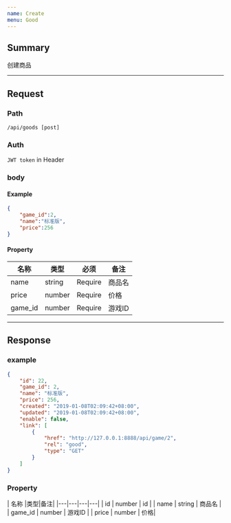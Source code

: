 ```yaml
---
name: Create
menu: Good
---
```

## Summary
创建商品

---

## Request
### Path
`/api/goods [post]`

### Auth
`JWT token` in Header

### body
#### Example
```json
{
	"game_id":2,
	"name":"标准版",
	"price":256
}
```

#### Property
| 名称 |类型|必须|备注|
|---|---|---|---|
| name | string |Require|  商品名 |
| price | number |Require| 价格 |
| game_id | number |Require| 游戏ID |

---

## Response

### example
```json
{
    "id": 22,
    "game_id": 2,
    "name": "标准版",
    "price": 256,
    "created": "2019-01-08T02:09:42+08:00",
    "updated": "2019-01-08T02:09:42+08:00",
    "enable": false,
    "link": [
        {
            "href": "http://127.0.0.1:8888/api/game/2",
            "rel": "good",
            "type": "GET"
        }
    ]
}
```

### Property
| 名称 |类型|备注|
|---|---|---|---|
| id | number |  id |
| name | string |  商品名 |
| game_id | number |  游戏ID |
| price | number | 价格|
